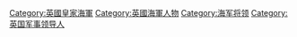 [[Category:英國皇家海軍|Category:英國皇家海軍]]
[[Category:英國海軍人物|Category:英國海軍人物]]
[[Category:海军将领|Category:海军将领]]
[[Category:英国军事领导人|Category:英国军事领导人]]
